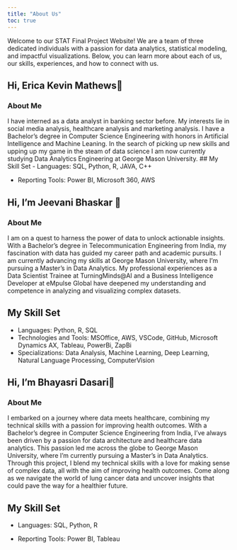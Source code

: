 ```yaml
---
title: "About Us"
toc: true
---
```


Welcome to our STAT Final Project Website! We are a team of three dedicated individuals with a passion for data analytics, statistical modeling, and impactful visualizations. Below, you can learn more about each of us, our skills, experiences, and how to connect with us.

## Hi, Erica Kevin Mathews👋

### About Me
I have interned as a data analyst in banking sector before. My interests lie in social media analysis, healthcare analysis and marketing analysis. I have a Bachelor's degree in Computer Science Engineering with honors in Artificial Intelligence and Machine Leaning. In the search of picking up new skills and upping up my game in the steam of data science I am now currently studying Data Analytics Engineering at George Mason University.
## My Skill Set
-   Languages: SQL, Python, R, JAVA, C++

-   Reporting Tools: Power BI, Microsoft 360, AWS

## Hi, I’m Jeevani Bhaskar 👋

### About Me
I  am on a quest to harness the power of data to unlock actionable insights. With a Bachelor's degree in Telecommunication Engineering from India, my fascination with data has guided my career path and academic pursuits. I am currently advancing my skills at George Mason University, where I'm pursuing a Master’s in Data Analytics. My professional experiences as a Data Scientist Trainee at TurningMinds@AI and a Business Intelligence Developer at eMpulse Global have deepened my understanding and competence in analyzing and visualizing complex datasets. 

## My Skill Set
- Languages: Python, R, SQL
- Technologies and Tools: MSOffice, AWS, VSCode, GitHub, Microsoft Dynamics AX, Tableau, PowerBi, ZapBi 
- Specializations: Data Analysis, Machine Learning, Deep Learning, Natural Language Processing, ComputerVision

## Hi, I’m Bhayasri Dasari👋

### About Me

I embarked on a journey where data meets healthcare, combining my technical skills with a passion for improving health outcomes. With a Bachelor’s degree in Computer Science Engineering from India, I’ve always been driven by a passion for data architecture and healthcare data analytics. This passion led me across the globe to George Mason University, where I’m currently pursuing a Master’s in Data Analytics. Through this project, I blend my technical skills with a love for making sense of complex data, all with the aim of improving health outcomes. Come along as we navigate the world of lung cancer data and uncover insights that could pave the way for a healthier future.

## My Skill Set

-   Languages: SQL, Python, R

-   Reporting Tools: Power BI, Tableau
